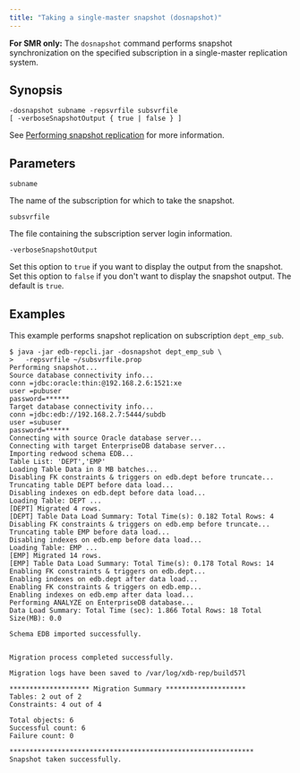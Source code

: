 ```yaml
---
title: "Taking a single-master snapshot (dosnapshot)"
---
```


<div id="taking_smr_snapshot" class="registered_link"></div>

**For SMR only:** The `dosnapshot` command performs snapshot synchronization on the specified subscription in a single-master replication system.

## Synopsis

```text
-dosnapshot subname -repsvrfile subsvrfile
[ -verboseSnapshotOutput { true | false } ]
```

See [Performing snapshot replication](../../06_mmr_operation/05_on_demand_replication_mmr/#perform_snapshot_replication_mmr) for more information.

## Parameters

`subname`

The name of the subscription for which to take the snapshot.

`subsvrfile`

The file containing the subscription server login information.

`-verboseSnapshotOutput`

Set this option to `true` if you want to display the output from the snapshot. Set this option to `false` if you don't want to display the snapshot output. The default is `true`.

## Examples

This example performs snapshot replication on subscription `dept_emp_sub`.

```text
$ java -jar edb-repcli.jar -dosnapshot dept_emp_sub \
>   -repsvrfile ~/subsvrfile.prop
Performing snapshot...
Source database connectivity info...
conn =jdbc:oracle:thin:@192.168.2.6:1521:xe
user =pubuser
password=******
Target database connectivity info...
conn =jdbc:edb://192.168.2.7:5444/subdb
user =subuser
password=******
Connecting with source Oracle database server...
Connecting with target EnterpriseDB database server...
Importing redwood schema EDB...
Table List: 'DEPT','EMP'
Loading Table Data in 8 MB batches...
Disabling FK constraints & triggers on edb.dept before truncate...
Truncating table DEPT before data load...
Disabling indexes on edb.dept before data load...
Loading Table: DEPT ...
[DEPT] Migrated 4 rows.
[DEPT] Table Data Load Summary: Total Time(s): 0.182 Total Rows: 4
Disabling FK constraints & triggers on edb.emp before truncate...
Truncating table EMP before data load...
Disabling indexes on edb.emp before data load...
Loading Table: EMP ...
[EMP] Migrated 14 rows.
[EMP] Table Data Load Summary: Total Time(s): 0.178 Total Rows: 14
Enabling FK constraints & triggers on edb.dept...
Enabling indexes on edb.dept after data load...
Enabling FK constraints & triggers on edb.emp...
Enabling indexes on edb.emp after data load...
Performing ANALYZE on EnterpriseDB database...
Data Load Summary: Total Time (sec): 1.866 Total Rows: 18 Total Size(MB): 0.0

Schema EDB imported successfully.


Migration process completed successfully.

Migration logs have been saved to /var/log/xdb-rep/build57l

******************** Migration Summary ********************
Tables: 2 out of 2
Constraints: 4 out of 4

Total objects: 6
Successful count: 6
Failure count: 0

*************************************************************
Snapshot taken successfully.
```
